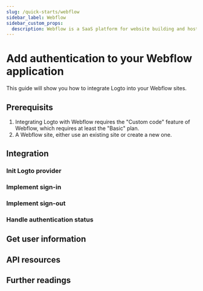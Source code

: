 ```yaml
---
slug: /quick-starts/webflow
sidebar_label: Webflow
sidebar_custom_props:
  description: Webflow is a SaaS platform for website building and hosting.
---
```




# Add authentication to your Webflow application

This guide will show you how to integrate Logto into your Webflow sites.

<GuideTip />

## Prerequisits

1. Integrating Logto with Webflow requires the "Custom code" feature of Webflow, which requires at least the "Basic" plan.
2. A Webflow site, either use an existing site or create a new one.

## Integration

### Init Logto provider

<InitClient />

### Implement sign-in

<ImplementSignIn />

### Implement sign-out

<ImplementSignOut />

### Handle authentication status

<HandleAuthenticationStatus />

<Checkpoint />

## Get user information

<GetUserInformation />

## API resources

<ApiResources />

## Further readings

<FurtherReadings />
